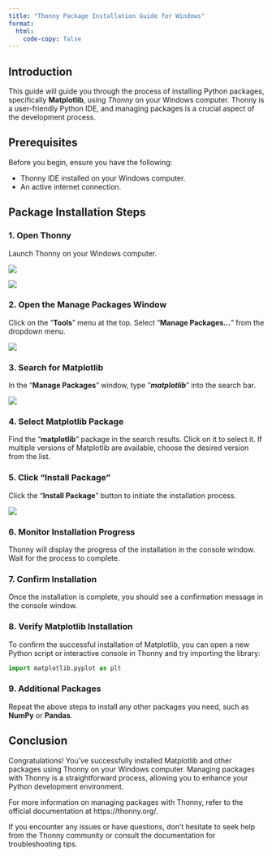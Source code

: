 ```yaml
---
title: "Thonny Package Installation Guide for Windows"
format:
  html:
    code-copy: false
---
```


## Introduction
This guide will guide you through the process of installing Python packages, specifically **Matplotlib**, using *Thonny* on your Windows computer. Thonny is a user-friendly Python IDE, and managing packages is a crucial aspect of the development process.

## Prerequisites
Before you begin, ensure you have the following:

- Thonny IDE installed on your Windows computer.
- An active internet connection.

## Package Installation Steps
### 1. Open Thonny
Launch Thonny on your Windows computer.

![](../../../media/hello/windows-thonny-1.png)

![](../../../media/hello/windows-thonny-2.png)

### 2. Open the Manage Packages Window
Click on the "**Tools**" menu at the top. Select "**Manage Packages...**" from the dropdown menu.

![](../../../media/hello/matplotlib/step1win.png)

### 3. Search for Matplotlib
In the "**Manage Packages**" window, type "_**matplotlib**_" into the search bar.

![](../../../media/hello/matplotlib/step2.png)

### 4. Select Matplotlib Package
Find the "**matplotlib**" package in the search results. Click on it to select it. If multiple versions of Matplotlib are available, choose the desired version from the list.

### 5. Click "Install Package"
Click the "**Install Package**" button to initiate the installation process.

![](../../../media/hello/matplotlib/step3add.png)

### 6. Monitor Installation Progress
Thonny will display the progress of the installation in the console window. Wait for the process to complete.

### 7. Confirm Installation
Once the installation is complete, you should see a confirmation message in the console window.

### 8. Verify Matplotlib Installation
To confirm the successful installation of Matplotlib, you can open a new Python script or interactive console in Thonny and try importing the library:

```python
import matplotlib.pyplot as plt
```

### 9. Additional Packages
Repeat the above steps to install any other packages you need, such as **NumPy** or **Pandas**.

## Conclusion
Congratulations! You've successfully installed Matplotlib and other packages using Thonny on your Windows computer. Managing packages with Thonny is a straightforward process, allowing you to enhance your Python development environment.

For more information on managing packages with Thonny, refer to the official documentation at https://thonny.org/.

If you encounter any issues or have questions, don't hesitate to seek help from the Thonny community or consult the documentation for troubleshooting tips.